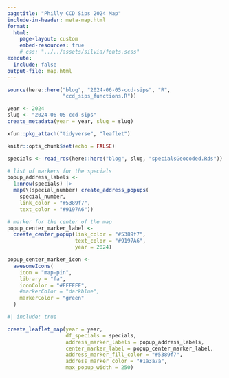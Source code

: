 ```yaml
---
pagetitle: "Philly CCD Sips 2024 Map"
include-in-header: meta-map.html
format:
  html:
    page-layout: custom
    embed-resources: true
    # css: "../../assets/silvia/fonts.scss"
execute: 
  include: false
output-file: map.html
---
```


```r
source(here::here("blog", "2024-06-05-ccd-sips", "R",
                  "ccd_sips_functions.R"))
```

```r
year <- 2024
slug <- "2024-06-05-ccd-sips"
create_metadata(year = year, slug = slug)
```

```r
xfun::pkg_attach("tidyverse", "leaflet")

knitr::opts_chunk$set(echo = FALSE)
```

```r
specials <- read_rds(here::here("blog", slug, "specialsGeocoded.Rds"))
```

```{=html}
<link rel="stylesheet" href="../../assets/silvia/fonts.scss">
```


```r
# list of markers for the specials
popup_address_labels <-
  1:nrow(specials) |> 
  map(\(special_number) create_address_popups(
    special_number, 
    link_color = "#5389f7",
    text_color = "#9197A6"))

# marker for the center of the map
popup_center_marker_label <-
  create_center_popup(link_color = "#5389f7", 
                      text_color = "#9197A6",
                      year = 2024)

popup_center_marker_icon <-
  awesomeIcons(
    icon = "map-pin",
    library = "fa",
    iconColor = "#FFFFFF",
    #markerColor = "darkblue",
    markerColor = "green"
  )
```

```r
#| include: true

create_leaflet_map(year = year,
                   df_specials = specials,
                   address_marker_labels = popup_address_labels, 
                   center_marker_label = popup_center_marker_label, 
                   address_marker_fill_color = "#5389f7",
                   address_marker_color = "#1a3a7a",
                   max_popup_width = 250)
```
